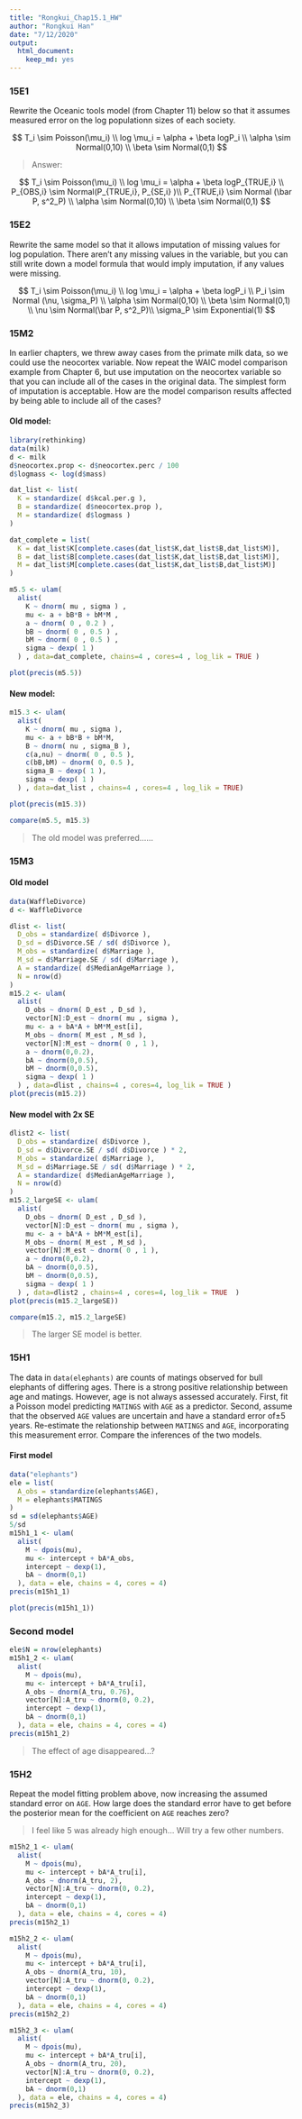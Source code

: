 ```yaml
---
title: "Rongkui_Chap15.1_HW"
author: "Rongkui Han"
date: "7/12/2020"
output: 
  html_document: 
    keep_md: yes
---
```


### 15E1

Rewrite the Oceanic tools model (from Chapter 11) below so that it assumes measured error on the log populationn sizes of each society.

$$
T_i \sim Poisson(\mu_i) \\
log \mu_i = \alpha + \beta logP_i \\
\alpha \sim Normal(0,10) \\
\beta \sim Normal(0,1)
$$

> Answer:   

$$
T_i \sim Poisson(\mu_i) \\
log \mu_i = \alpha + \beta logP_{TRUE,i} \\
P_{OBS,i} \sim Normal(P_{TRUE,i}, P_{SE,i} )\\
P_{TRUE,i} \sim Normal (\bar P, s^2_P) \\
\alpha \sim Normal(0,10) \\
\beta \sim Normal(0,1)
$$


### 15E2

Rewrite the same model so that it allows imputation of missing values for log population.
There aren’t any missing values in the variable, but you can still write down a model formula that would imply imputation, if any values were missing.     

$$
T_i \sim Poisson(\mu_i) \\
log \mu_i = \alpha + \beta logP_i \\
P_i \sim Normal (\nu, \sigma_P) \\
\alpha \sim Normal(0,10) \\
\beta \sim Normal(0,1) \\
\nu \sim Normal(\bar P, s^2_P)\\
\sigma_P \sim Exponential(1)
$$

### 15M2

In earlier chapters, we threw away cases from the primate milk data, so we could use the
neocortex variable. Now repeat the WAIC model comparison example from Chapter 6, but use imputation on the neocortex variable so that you can include all of the cases in the original data. The simplest form of imputation is acceptable. How are the model comparison results affected by being able to include all of the cases?

#### Old model: 
```r
library(rethinking)
data(milk)
d <- milk
d$neocortex.prop <- d$neocortex.perc / 100
d$logmass <- log(d$mass)

dat_list <- list( 
  K = standardize( d$kcal.per.g ),
  B = standardize( d$neocortex.prop ),
  M = standardize( d$logmass )
)

dat_complete = list(
  K = dat_list$K[complete.cases(dat_list$K,dat_list$B,dat_list$M)],
  B = dat_list$B[complete.cases(dat_list$K,dat_list$B,dat_list$M)],
  M = dat_list$M[complete.cases(dat_list$K,dat_list$B,dat_list$M)]
)

m5.5 <- ulam(
  alist(
    K ~ dnorm( mu , sigma ) ,
    mu <- a + bB*B + bM*M ,
    a ~ dnorm( 0 , 0.2 ) ,
    bB ~ dnorm( 0 , 0.5 ) ,
    bM ~ dnorm( 0 , 0.5 ) ,
    sigma ~ dexp( 1 )
  ) , data=dat_complete, chains=4 , cores=4 , log_lik = TRUE )
```

```r
plot(precis(m5.5))
```


#### New model: 
```r
m15.3 <- ulam(
  alist(
    K ~ dnorm( mu , sigma ),
    mu <- a + bB*B + bM*M,
    B ~ dnorm( nu , sigma_B ),
    c(a,nu) ~ dnorm( 0 , 0.5 ),
    c(bB,bM) ~ dnorm( 0, 0.5 ),
    sigma_B ~ dexp( 1 ),
    sigma ~ dexp( 1 )
  ) , data=dat_list , chains=4 , cores=4 , log_lik = TRUE)
```

```r
plot(precis(m15.3))
```


```r
compare(m5.5, m15.3)
```

> The old model was preferred......

### 15M3

#### Old model

```r
data(WaffleDivorce)
d <- WaffleDivorce

dlist <- list(
  D_obs = standardize( d$Divorce ),
  D_sd = d$Divorce.SE / sd( d$Divorce ),
  M_obs = standardize( d$Marriage ),
  M_sd = d$Marriage.SE / sd( d$Marriage ),
  A = standardize( d$MedianAgeMarriage ),
  N = nrow(d)
)
m15.2 <- ulam(
  alist(
    D_obs ~ dnorm( D_est , D_sd ),
    vector[N]:D_est ~ dnorm( mu , sigma ),
    mu <- a + bA*A + bM*M_est[i],
    M_obs ~ dnorm( M_est , M_sd ),
    vector[N]:M_est ~ dnorm( 0 , 1 ),
    a ~ dnorm(0,0.2),
    bA ~ dnorm(0,0.5),
    bM ~ dnorm(0,0.5),
    sigma ~ dexp( 1 )
  ) , data=dlist , chains=4 , cores=4, log_lik = TRUE )
plot(precis(m15.2))
```

#### New model with 2x SE
```r
dlist2 <- list(
  D_obs = standardize( d$Divorce ),
  D_sd = d$Divorce.SE / sd( d$Divorce ) * 2,
  M_obs = standardize( d$Marriage ),
  M_sd = d$Marriage.SE / sd( d$Marriage ) * 2,
  A = standardize( d$MedianAgeMarriage ),
  N = nrow(d)
)
m15.2_largeSE <- ulam(
  alist(
    D_obs ~ dnorm( D_est , D_sd ),
    vector[N]:D_est ~ dnorm( mu , sigma ),
    mu <- a + bA*A + bM*M_est[i],
    M_obs ~ dnorm( M_est , M_sd ),
    vector[N]:M_est ~ dnorm( 0 , 1 ),
    a ~ dnorm(0,0.2),
    bA ~ dnorm(0,0.5),
    bM ~ dnorm(0,0.5),
    sigma ~ dexp( 1 )
  ) , data=dlist2 , chains=4 , cores=4, log_lik = TRUE  )
plot(precis(m15.2_largeSE))
```


```r
compare(m15.2, m15.2_largeSE)
```

> The larger SE model is better.

### 15H1

The data in `data(elephants)` are counts of matings observed for bull elephants of differing ages. There is a strong positive relationship between age and matings. However, age is not always assessed accurately. First, fit a Poisson model predicting `MATINGS` with `AGE` as a predictor. Second, assume that the observed `AGE` values are uncertain and have a standard error of±5 years. Re-estimate the relationship between `MATINGS` and `AGE`, incorporating this measurement error. Compare the inferences of the two models.

#### First model
```r
data("elephants")
ele = list(
  A_obs = standardize(elephants$AGE),
  M = elephants$MATINGS
)
sd = sd(elephants$AGE)
5/sd
m15h1_1 <- ulam(
  alist(
    M ~ dpois(mu),
    mu <- intercept + bA*A_obs,
    intercept ~ dexp(1),
    bA ~ dnorm(0,1)
  ), data = ele, chains = 4, cores = 4)
precis(m15h1_1)
```

```r
plot(precis(m15h1_1))
```

### Second model

```r
ele$N = nrow(elephants)
m15h1_2 <- ulam(
  alist(
    M ~ dpois(mu),
    mu <- intercept + bA*A_tru[i],
    A_obs ~ dnorm(A_tru, 0.76),
    vector[N]:A_tru ~ dnorm(0, 0.2),
    intercept ~ dexp(1),
    bA ~ dnorm(0,1)
  ), data = ele, chains = 4, cores = 4)
precis(m15h1_2)
```

> The effect of age disappeared...?

### 15H2

Repeat the model fitting problem above, now increasing the assumed standard error on `AGE`. How large does the standard error have to get before the posterior mean for the coefficient on `AGE` reaches zero?

> I feel like 5 was already high enough... Will try a few other numbers.

```r
m15h2_1 <- ulam(
  alist(
    M ~ dpois(mu),
    mu <- intercept + bA*A_tru[i],
    A_obs ~ dnorm(A_tru, 2),
    vector[N]:A_tru ~ dnorm(0, 0.2),
    intercept ~ dexp(1),
    bA ~ dnorm(0,1)
  ), data = ele, chains = 4, cores = 4)
precis(m15h2_1)
```

```r
m15h2_2 <- ulam(
  alist(
    M ~ dpois(mu),
    mu <- intercept + bA*A_tru[i],
    A_obs ~ dnorm(A_tru, 10),
    vector[N]:A_tru ~ dnorm(0, 0.2),
    intercept ~ dexp(1),
    bA ~ dnorm(0,1)
  ), data = ele, chains = 4, cores = 4)
precis(m15h2_2)
```

```r
m15h2_3 <- ulam(
  alist(
    M ~ dpois(mu),
    mu <- intercept + bA*A_tru[i],
    A_obs ~ dnorm(A_tru, 20),
    vector[N]:A_tru ~ dnorm(0, 0.2),
    intercept ~ dexp(1),
    bA ~ dnorm(0,1)
  ), data = ele, chains = 4, cores = 4)
precis(m15h2_3)
```